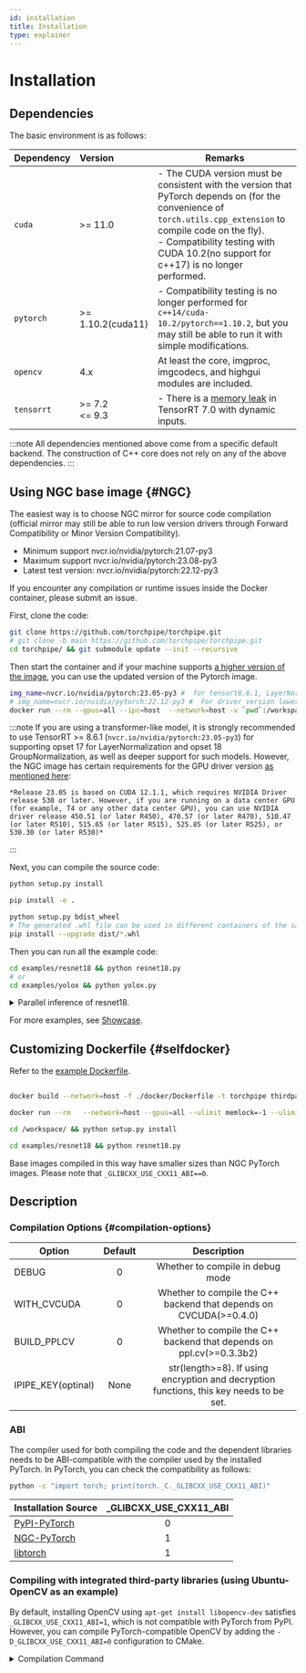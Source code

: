```yaml
---
id: installation
title: Installation
type: explainer
---
```



# Installation
<!-- Installation and Quick Start -->

## Dependencies
The basic environment is as follows:

| Dependency         | Version           | Remarks                                                                                                                                                                                                                                                    |
|--------------------|:------------------|------------------------------------------------------------------------------------------------------------------------------------------------------------------------------------------------------------------------------------------------------------|
| `cuda`             | >= 11.0           | - The CUDA version must be consistent with the version that PyTorch depends on (for the convenience of `torch.utils.cpp_extension` to compile code on the fly). <br />- Compatibility testing with CUDA 10.2(no support for c++17) is no longer performed. |
| `pytorch`          | >= 1.10.2(cuda11) | - Compatibility testing is no longer performed for `c++14/cuda-10.2/pytorch==1.10.2`, but you may still be able to run it with simple modifications.                                                                                                       |
| `opencv` | 4.x               | At least the core, imgproc, imgcodecs, and highgui modules are included.                                                                                                                                                                                   |
|  `tensorrt`	|>= 7.2<br /><= 9.3| - There is a [memory leak](https://github.com/NVIDIA/TensorRT/issues/351) in TensorRT 7.0 with dynamic inputs.


:::note 
All dependencies mentioned above come from a specific default backend. The construction of C++ core does not rely on any of the above dependencies.
:::

## Using NGC base image {#NGC}
The easiest way is to choose NGC mirror for source code compilation (official mirror may still be able to run low version drivers through Forward Compatibility or Minor Version Compatibility). 

- Minimum support nvcr.io/nvidia/pytorch:21.07-py3
- Maximum support nvcr.io/nvidia/pytorch:23.08-py3
- Latest test version: nvcr.io/nvidia/pytorch:22.12-py3

If you encounter any compilation or runtime issues inside the Docker container, please submit an issue.


First, clone the code:

```bash
git clone https://github.com/torchpipe/torchpipe.git
# git clone -b main https://github.com/torchpipe/torchpipe.git
cd torchpipe/ && git submodule update --init --recursive
```

Then start the container and if your machine supports [a higher version of the image](https://catalog.ngc.nvidia.com/orgs/nvidia/containers/pytorch/tags), you can use the updated version of the Pytorch image.

```bash
img_name=nvcr.io/nvidia/pytorch:23.05-py3 #  for tensort8.6.1, LayerNorm
# img_name=nvcr.io/nvidia/pytorch:22.12-py3 #  For driver version lower than 510
docker run --rm --gpus=all --ipc=host  --network=host -v `pwd`:/workspace  --shm-size 1G  --ulimit memlock=-1 --ulimit stack=67108864  --privileged=true  -w/workspace -it $img_name /bin/bash
```

:::note
If you are using a transformer-like model, it is strongly recommended to use TensorRT >= 8.6.1 (`nvcr.io/nvidia/pytorch:23.05-py3`) for supporting opset 17 for LayerNormalization and opset 18 GroupNormalization, as well as deeper support for such models. However, the NGC image has certain requirements for the GPU driver version [as mentioned here](https://docs.nvidia.com/deeplearning/frameworks/pytorch-release-notes/rel-23-05.html#rel-23-05):
```
*Release 23.05 is based on CUDA 12.1.1, which requires NVIDIA Driver release 530 or later. However, if you are running on a data center GPU (for example, T4 or any other data center GPU), you can use NVIDIA driver release 450.51 (or later R450), 470.57 (or later R470), 510.47 (or later R510), 515.65 (or later R515), 525.85 (or later R525), or 530.30 (or later R530)*
```

:::

Next, you can compile the source code:




<Tabs groupId="pip" className="unique-tabs">
<TabItem value="sys" label="Install to System">

```bash
python setup.py install
```
</TabItem>

<TabItem value="editable" label="Editable Mode">

```bash
pip install -e .
```

</TabItem>
<TabItem value="whl" label="Packaging">

```bash
python setup.py bdist_wheel
# The generated .whl file can be used in different containers of the same image
pip install --upgrade dist/*.whl
```
</TabItem>
</Tabs>




Then you can run all the example code:


```bash
cd examples/resnet18 && python resnet18.py
# or 
cd examples/yolox && python yolox.py 
```

<details><summary>Parallel inference of resnet18.</summary>

> Obtain the appropriate model file (currently supporting ONNX, TRT engine, etc.).

```python
import torchvision.models as models
resnet18 = models.resnet18(pretrained=True).eval().cuda()

import tempfile, os, torch
model_path =  os.path.join(tempfile.gettempdir(), "./resnet18.onnx") 
resnet18 = models.resnet18(pretrained=True).eval().cuda()
data_bchw = torch.rand((1, 3, 224, 224)).cuda()
print("export: ", model_path)
torch.onnx.export(resnet18, data_bchw, model_path,
                  opset_version=17,
                  do_constant_folding=True,
                  input_names=["in"], output_names=["out"],dynamic_axes={"in": {0: "x"},"out": {0: "x"}})

# os.system(f"onnxsim {model_path} {model_path}")
```
 
> Now you can make concurrent calls to a single model.

```python
import torch, torchpipe
model = torchpipe.pipe({'model': model_path,
                        'backend': "Sequential[CvtColorTensor,TensorrtTensor,SyncTensor]", # Back-end engine, as explained in the "Overview" section.
                        'instance_num': 2, 'batching_timeout': '5', # Number of instances and timeout duration.
                        'max': 4, # Maximum value for model optimization scope, can also be '4x3x224x224'.
                        'mean': '123.675, 116.28, 103.53',#255*"0.485, 0.456, 0.406"，
                        'std': '58.395, 57.120, 57.375', # Merge into TensorRT network.
                        'color': 'rgb'}) # cvtColorTensor backend parameter: target color space order
data = torch.zeros((1, 3, 224, 224)).cuda() # or torch.from_numpy(...)
input = {"data": data, 'color': 'bgr'}
model(input)  # Concurrency can be utilized
# Use "result" as the data output identifier, although other key values can be customized as well.
print(input["result"].shape)  # If the inference fails, the "result" key will not exist, even if it was present in the input.
```

</details>


For more examples, see [Showcase](./showcase/showcase.mdx).


## Customizing Dockerfile {#selfdocker}

Refer to the [example Dockerfile](https://github.com/torchpipe/torchpipe/blob/main/docker/Dockerfile). 

```bash
 
docker build --network=host -f ./docker/Dockerfile -t torchpipe thirdparty/

docker run --rm   --network=host --gpus=all --ulimit memlock=-1 --ulimit stack=67108864 --privileged=true  -v `pwd`:/workspace -it torchpipe:latest  /bin/bash 

cd /workspace/ && python setup.py install

cd examples/resnet18 && python resnet18.py


```
Base images compiled in this way have smaller sizes than NGC PyTorch images. Please note that `_GLIBCXX_USE_CXX11_ABI==0`.

## Description

### Compilation Options {#compilation-options}

| Option             | Default |                                       Description                                       |
|--------------------|:-------:|:---------------------------------------------------------------------------------------:|
| DEBUG              |    0    |                            Whether to compile in debug mode                             |
|WITH_CVCUDA| 0| Whether to compile the C++ backend that depends on CVCUDA(>=0.4.0)|
| BUILD_PPLCV      |   0    |      Whether to compile the C++ backend that depends on ppl.cv(>=0.3.3b2)|
| IPIPE_KEY(optinal) |  None   | str(length>=8). If using encryption and decryption functions, this key needs to be set. |

<!-- | WITH_TENSORRT      |    1    |               Whether to compile the C++ backend that depends on TensorRT               | -->




### ABI
The compiler used for both compiling the code and the dependent libraries needs to be ABI-compatible with the compiler used by the installed PyTorch. In PyTorch, you can check the compatibility as follows:
```bash
python -c "import torch; print(torch._C._GLIBCXX_USE_CXX11_ABI)"
```

| Installation Source                                                          | _GLIBCXX_USE_CXX11_ABI |
|:-----------------------------------------------------------------------------|:----------------------:|
| [PyPI-PyTorch](https://pytorch.org/get-started/locally/)                     |           0            |
| [NGC-PyTorch](https://catalog.ngc.nvidia.com/orgs/nvidia/containers/pytorch) |           1            |
| [libtorch](https://pytorch.org/cppdocs/installing.html)                      |           1            |


### Compiling with integrated third-party libraries (using Ubuntu-OpenCV as an example)

By default, installing OpenCV using `apt-get install libopencv-dev` satisfies `_GLIBCXX_USE_CXX11_ABI=1`, which is not compatible with PyTorch from PyPI. However, you can compile PyTorch-compatible OpenCV by adding the `-D_GLIBCXX_USE_CXX11_ABI=0` configuration to CMake.
<details><summary>Compilation Command</summary>


```bash
wget https://codeload.github.com/opencv/opencv/zip/refs/tags/4.5.4 -O opencv-4.5.4.zip

unzip opencv-4.5.4.zip && pip3 install cmake

cd opencv-4.5.4/ && \
sed -i '1a add_definitions(-D_GLIBCXX_USE_CXX11_ABI=0)' CMakeLists.txt  && \
      mkdir build && cd build && \
      cmake -D CMAKE_BUILD_TYPE=Release \
            -D BUILD_WITH_DEBUG_INFO=OFF \
            -D CMAKE_INSTALL_PREFIX=/usr/local/ \
            -D INSTALL_C_EXAMPLES=OFF \
            -D INSTALL_PYTHON_EXAMPLES=OFF \
            -DENABLE_NEON=OFF  \
            -D WITH_TBB=ON \
            -DBUILD_TBB=ON  \
            -DBUILD_WEBP=OFF \
            -D BUILD_ITT=OFF -D WITH_IPP=ON  \
            -D WITH_V4L=OFF \
            -D WITH_QT=OFF \
            -D WITH_OPENGL=OFF \
            -D BUILD_opencv_dnn=OFF \
            -DBUILD_opencv_java=OFF \
            -DBUILD_opencv_python2=OFF \
            -DBUILD_opencv_python3=ON \
            -D BUILD_NEW_PYTHON_SUPPORT=ON \
            -D BUILD_PYTHON_SUPPORT=ON \
            -D PYTHON_DEFAULT_EXECUTABLE=/usr/bin/python3 \
            -DBUILD_opencv_java_bindings_generator=OFF \
            -DBUILD_opencv_python_bindings_generator=ON \
            -D BUILD_EXAMPLES=OFF \
            -D WITH_OPENEXR=OFF \
            -DWITH_JPEG=ON  \
            -DBUILD_JPEG=ON\
            -D BUILD_JPEG_TURBO_DISABLE=OFF \
            -D BUILD_DOCS=OFF \
            -D BUILD_PERF_TESTS=OFF \
            -D BUILD_TESTS=OFF \
            -D BUILD_opencv_apps=OFF \
            -D BUILD_opencv_calib3d=OFF \
            -D BUILD_opencv_contrib=OFF \
            -D BUILD_opencv_features2d=OFF \
            -D BUILD_opencv_flann=OFF \
            -DBUILD_opencv_gapi=OFF \
            -D WITH_CUDA=OFF \
            -D WITH_CUDNN=OFF \
            -D OPENCV_DNN_CUDA=OFF \
            -D ENABLE_FAST_MATH=1 \
            -D WITH_CUBLAS=0 \
            -D BUILD_opencv_gpu=OFF \
            -D BUILD_opencv_ml=OFF \
            -D BUILD_opencv_nonfree=OFF \
            -D BUILD_opencv_objdetect=OFF \
            -D BUILD_opencv_photo=OFF \
            -D BUILD_opencv_stitching=OFF \
            -D BUILD_opencv_superres=OFF \
            -D BUILD_opencv_ts=OFF \
            -D BUILD_opencv_video=OFF \
            -D BUILD_videoio_plugins=OFF \
            -D BUILD_opencv_videostab=OFF \
            -DBUILD_EXAMPLES=OFF \
            -DBUILD_opencv_calib3d=OFF \
            -DBUILD_opencv_features2d=OFF\
            -DBUILD_opencv_flann=OFF\
            -DBUILD_opencv_ml=OFF\
            -DBUILD_opencv_videoio=OFF\
                .. && make -j4 && make install
```

</details>





